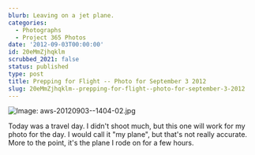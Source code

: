 ```yaml
---
blurb: Leaving on a jet plane.
categories:
  - Photographs
  - Project 365 Photos
date: '2012-09-03T00:00:00'
id: 20eMmZjhqklm
scrubbed_2021: false
status: published
type: post
title: Prepping for Flight -- Photo for September 3 2012
slug: 20eMmZjhqklm--prepping-for-flight--photo-for-september-3-2012
---
```


![Image: aws-20120903--1404-02.jpg](/aws-20120903--1404-02.jpg)

Today was a travel day. I didn't shoot much, but this one will work for my photo for the day. I would call it "my plane", but that's not really accurate. More to the point, it's the plane I rode on for a few hours.
